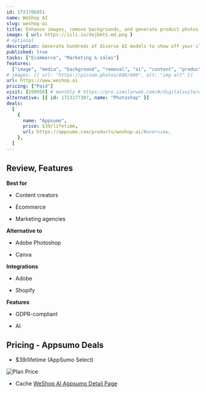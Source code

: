 ```yaml
---
id: 1721706851
name: WeShop AI
slug: weshop-ai
title: Enhance images, remove backgrounds, and generate product photos with this AI creative studio
image: { url: https://iili.io/dojbmtS.md.png }
# optional
description: Generate hundreds of diverse AI models to show off your clothing productsPlace your physical products in stunning backdrops for better product images
published: true
tasks: ["Ecommerce", "Marketing & sales"]
features:
  ["image", "media", "background", "removal", "ai", "content", "product"]
# images: [{ url: "https://picsum.photos/600/600", alt: "img alt" }]
url: https://www.weshop.ai
pricing: ["Paid"]
visit: [109950] # monthly # https://pro.similarweb.com/#/digitalsuite/websiteanalysis/home
alternative: [{ id: 1723177307, name: "Photoshop" }]
deals:
  [
    {
      name: "Appsumo",
      price: $39/lifetime,
      url: https://appsumo.com/products/weshop-ai/#overview,
    },
  ]
---
```


## Review, Features

**Best for**

- Content creators

- Ecommerce

- Marketing agencies

**Alternative to**

- Adobe Photoshop

- Canva

**Integrations**

- Adobe

- Shopify

**Features**

- GDPR-compliant

- AI

## Pricing - Appsumo Deals

- $39/lifetime (AppSumo Select)

<Img src="https://iili.io/doeBdiu.png" alt="Plan Price" />

- Cache [WeShop AI Appsumo Detail Page](https://iili.io/doeBzWF.png)
